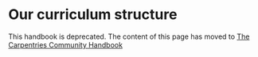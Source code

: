 # Our curriculum structure
This handbook is deprecated. 
The content of this page has moved to [The Carpentries Community Handbook](https://docs.carpentries.org/resources/curriculum/curriculum-structure.html)
